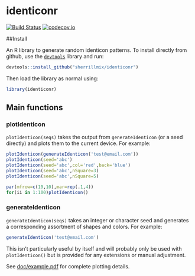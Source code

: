# identiconr

[![Build Status](https://travis-ci.org/sherrillmix/identiconr.svg?branch=master)](https://travis-ci.org/sherrillmix/identiconr)
[![codecov.io](https://codecov.io/github/sherrillmix/identiconr/coverage.svg?branch=master)](https://codecov.io/github/sherrillmix/identiconr?branch=master)

##Install

An R library to generate random identicon patterns. To install directly from github, use the [<code>devtools</code>](https://github.com/hadley/devtools) library and run:

```r
devtools::install_github("sherrillmix/identiconr")
```
Then load the library as normal using:
```r
library(identiconr)
```

## Main functions
### plotIdenticon

<code>plotIdenticon(seqs)</code> takes the output from <code>generateIdenticon</code> (or a seed directly) and plots them to the current device. For example:

```r
plotIdenticon(generateIdenticon('test@email.com'))
plotIdenticon(seed='abc')
plotIdenticon(seed='abc',col='red',back='blue')
plotIdenticon(seed='abc',nSquare=3)
plotIdenticon(seed='abc',nSquare=5)
```

```r
par(mfrow=c(10,10),mar=rep(.1,4))
for(ii in 1:100)plotIdenticon()
```


### generateIdenticon 

<code>generateIdenticon(seqs)</code> takes an integer or character seed and generates a corresponding assortment of shapes and colors. For example:

```r
generateIdenticon('test@email.com')
```

This isn't particularly useful by itself and will probably only be used with `plotIdenticon()` but is provided for any extensions or manual adjustment.

See [doc/example.pdf](the vignette) for complete plotting details.

